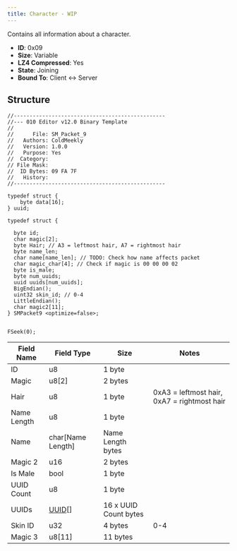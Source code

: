 ```yaml
---
title: Character - WIP
---
```


Contains all information about a character.

- **ID**: 0x09
- **Size**: Variable
- **LZ4 Compressed**: Yes
- **State**: Joining
- **Bound To**: Client <-> Server

## Structure

```
//------------------------------------------------
//--- 010 Editor v12.0 Binary Template
//
//      File: SM_Packet_9
//   Authors: ColdMeekly
//   Version: 1.0.0
//   Purpose: Yes
//  Category: 
// File Mask: 
//  ID Bytes: 09 FA 7F
//   History: 
//------------------------------------------------

typedef struct {
    byte data[16];
} uuid;

typedef struct {
  
  byte id;
  char magic[2];
  byte Hair; // A3 = leftmost hair, A7 = rightmost hair
  byte name_len;
  char name[name_len]; // TODO: Check how name affects packet
  char magic_char[4]; // Check if magic is 00 00 00 02
  byte is_male;
  byte num_uuids;
  uuid uuids[num_uuids];
  BigEndian();
  uint32 skin_id; // 0-4
  LittleEndian();
  char magic2[11];
} SMPacket9 <optimize=false>;


FSeek(0);
```

| Field Name | Field Type  | Size | Notes |
|------------|------------ |------|-------|
| ID | u8 | 1 byte |
| Magic | u8[2] | 2 bytes |
| Hair | u8 | 1 byte | 0xA3 = leftmost hair, 0xA7 = rightmost hair |
| Name Length | u8 | 1 byte |
| Name | char[Name Length] | Name Length bytes |
| Magic 2 | u16 | 2 bytes | |
| Is Male | bool | 1 byte | |
| UUID Count | u8 | 1 byte | |
| UUIDs | [UUID](#uuid)[] | 16 x UUID Count bytes | |
| Skin ID | u32 | 4 bytes | 0-4 |
| Magic 3 | u8[11] | 11 bytes | |